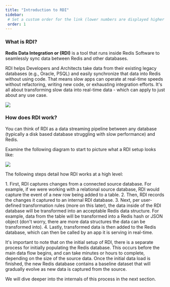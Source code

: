 ```yaml
---
title: "Introduction to RDI"
sidebar:
 # Set a custom order for the link (lower numbers are displayed higher up)
 order: 1
---
```


### What is RDI?

**Redis Data Integration or (RDI)** is a tool that runs inside Redis Software to seamlessly sync data between Redis and other databases.

RDI helps Developers and Architects take data from their existing legacy databases (e.g., Oracle, PSQL) and easily synchronize that data into Redis without using code. That means slow apps can operate at real-time speeds without refactoring, writing new code, or exhausting integration efforts. It's all about transforming slow data into real-time data - which can apply to just about any use case.

<div class="image-center"><img src="/doc/assets/rdi-overview.svg" /></div>

### How does RDI work?

You can think of RDI as a data streaming pipeline between any database (typically a disk based database struggling with slow performance) and Redis.

Examine the following diagram to start to picture what a RDI setup looks like:

<div class="image-center"><img src="/doc/assets/rdi-overview-2.svg" /></div>

The following steps detail how RDI works at a high level:

<Steps>
1. First, RDI captures changes from a connected source database. For example, if we were working with a relational source database, RDI would capture the event of a new row being added to a table.
2. Then, RDI records the changes it captured to an internal RDI database.
3. Next, per user-defined transformation rules (more on this later), the data inside of the RDI database will be transformed into an acceptable Redis data structure. For example, data from the table will be transformed into a Redis hash or JSON object (don't worry, there are more data structures the data can be transformed into).
4. Lastly, transformed data is then added to the Redis database, which can then be called by an app it is serving in real-time.
</Steps>

It's important to note that on the initial setup of RDI, there is a separate process for initially populating the Redis database. This occurs before the main data flow begins, and can take minutes or hours to complete, depending on the size of the source data. Once the initial data load is finished, the new Redis database contains a baseline dataset that will gradually evolve as new data is captured from the source.

We will dive deeper into the internals of this process in the next section.
